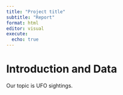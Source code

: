 ```yaml
---
title: "Project title"
subtitle: "Report"
format: html
editor: visual
execute:
  echo: true
---
```


# Introduction and Data

Our topic is UFO sightings.
